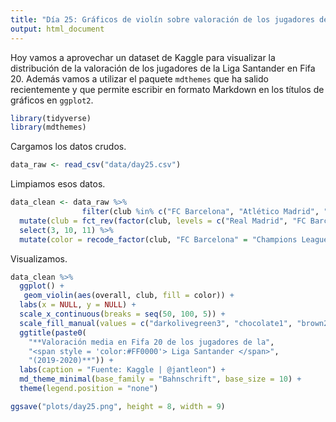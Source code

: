 ```yaml
---
title: "Día 25: Gráficos de violín sobre valoración de los jugadores de la Liga Santander en Fifa 20"
output: html_document
---
```


Hoy vamos a aprovechar un dataset de Kaggle para visualizar la distribución de la valoración de los jugadores de la Liga Santander en Fifa 20. Además vamos a utilizar el paquete ```mdthemes``` que ha salido recientemente y que permite escribir en formato Markdown en los títulos de gráficos en ```ggplot2```.

```r
library(tidyverse)
library(mdthemes)
```

Cargamos los datos crudos.

```r
data_raw <- read_csv("data/day25.csv")
```

Limpiamos esos datos.

```r
data_clean <- data_raw %>% 
                filter(club %in% c("FC Barcelona", "Atlético Madrid", "Sevilla FC", "Real Madrid", "Getafe CF", "Villarreal CF", "Real Sociedad", "Valencia CF", "Athletic Club de Bilbao", "Granada CF", "CA Osasuna", "Levante UD", "Real Betis", "Real Valladolid CF", "SD Eibar", "Deportivo Alavés", "RC Celta", "RCD Mallorca", "CD Leganés", "RCD Espanyol")) %>% 
  mutate(club = fct_rev(factor(club, levels = c("Real Madrid", "FC Barcelona", "Atlético Madrid", "Sevilla FC",  "Getafe CF", "Villarreal CF", "Real Sociedad", "Valencia CF", "Athletic Club de Bilbao", "Granada CF", "CA Osasuna", "Levante UD", "Real Betis", "Real Valladolid CF", "SD Eibar", "Deportivo Alavés", "RC Celta", "RCD Mallorca", "CD Leganés", "RCD Espanyol")))) %>% 
  select(3, 10, 11) %>% 
  mutate(color = recode_factor(club, "FC Barcelona" = "Champions League", "Atlético Madrid" = "Champions League", "Sevilla FC" = "Champions League", "Real Madrid" = "Champions League", "Getafe CF" = "Europa League", "Villarreal CF" = "Europa League", "Real Sociedad" = "Europa League", "RCD Mallorca" = "Descenso", "CD Leganés" = "Descenso", "RCD Espanyol" = "Descenso", .default = "Permanencia"))
```

Visualizamos.

```r
data_clean %>% 
  ggplot() +
   geom_violin(aes(overall, club, fill = color)) +
  labs(x = NULL, y = NULL) +
  scale_x_continuous(breaks = seq(50, 100, 5)) +
  scale_fill_manual(values = c("darkolivegreen3", "chocolate1", "brown2","lightyellow")) +
  ggtitle(paste0(
    "**Valoración media en Fifa 20 de los jugadores de la", 
    "<span style = 'color:#FF0000'> Liga Santander </span>", 
    "(2019-2020)**")) +
  labs(caption = "Fuente: Kaggle | @jantleon") +
  md_theme_minimal(base_family = "Bahnschrift", base_size = 10) +
  theme(legend.position = "none")

ggsave("plots/day25.png", height = 8, width = 9)
```

